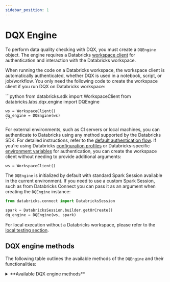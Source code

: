 ```yaml
---
sidebar_position: 1
---
```



# DQX Engine

To perform data quality checking with DQX, you must create a `DQEngine` object.
The engine requires a Databricks [workspace client](https://docs.databricks.com/aws/en/dev-tools/sdk-python) for authentication and interaction with the Databricks workspace.

When running the code on a Databricks workspace, the workspace client is automatically authenticated, whether DQX is used in a notebook, script, or job/workflow.
You only need the following code to create the workspace client if you run DQX on Databricks workspace:

<Tabs>
  <TabItem value="Python" label="Python" default>
    ```python
    from databricks.sdk import WorkspaceClient
    from databricks.labs.dqx.engine import DQEngine

    ws = WorkspaceClient()
    dq_engine = DQEngine(ws)
    ```
  </TabItem>
</Tabs>

For external environments, such as CI servers or local machines, you can authenticate to Databricks using any method supported by the Databricks SDK. For detailed instructions, refer to the [default authentication flow](https://databricks-sdk-py.readthedocs.io/en/latest/authentication.html#default-authentication-flow).
If you're using Databricks [configuration profiles](https://docs.databricks.com/dev-tools/auth.html#configuration-profiles) or Databricks-specific [environment variables](https://docs.databricks.com/dev-tools/auth.html#environment-variables) for authentication, you can create the workspace client without needing to provide additional arguments:
```python
ws = WorkspaceClient()
```

The `DQEngine` is initialized by default with standard Spark Session available in the current environment.
If you need to use a custom Spark Session, such as from Databricks Connect you can pass it as an argument when creating the `DQEngine` instance:
```python
from databricks.connect import DatabricksSession

spark = DatabricksSession.builder.getOrCreate()
dq_engine = DQEngine(ws, spark)
```

For local execution without a Databricks workspace, please refer to the [local testing section](/docs/reference/testing/#local-testing-with-dqengine).

## DQX engine methods

The following table outlines the available methods of the `DQEngine` and their functionalities:

<details style={{ backgroundColor: 'transparent', color: 'neutral' }}>
<summary>**Available DQX engine methods**</summary>
| Method                                         | Description                                                                                                                                                                                                             | Arguments                                                                                                                                                                                                                                                                                                                                                                                                                                                                                                                                                                                                                                         | Supports local execution                  |
| ---------------------------------------------- | ----------------------------------------------------------------------------------------------------------------------------------------------------------------------------------------------------------------------- | ------------------------------------------------------------------------------------------------------------------------------------------------------------------------------------------------------------------------------------------------------------------------------------------------------------------------------------------------------------------------------------------------------------------------------------------------------------------------------------------------------------------------------------------------------------------------------------------------------------------------------------------------- | ----------------------------------------- |
| `apply_checks`                                 | Applies quality checks to the DataFrame and returns a DataFrame with result columns.                                                                                                                                    | `df`: DataFrame to check; `checks`: List of checks defined using DQX classes, each check is an instance of the DQRule class; `ref_dfs`: Reference dataframes to use in the checks, if applicable.                                                                                                                                                                                                                                                                                                                                                                                                                                                 | Yes                                       |
| `apply_checks_and_split`                       | Applies quality checks to the DataFrame and returns valid and invalid (quarantine) DataFrames with result columns.                                                                                                      | `df`: DataFrame to check; `checks`: List of checks defined using DQX classes, each check is an instance of the DQRule class; `ref_dfs`: Reference dataframes to use in the checks, if applicable.                                                                                                                                                                                                                                                                                                                                                                                                                                                 | Yes                                       |
| `apply_checks_and_save_in_table`               | Applies quality checks using DQRule objects and writes results to valid and invalid Delta table(s) with result columns.                                                                                                 | `input_config`: `InputConfig` object with the table name and options for reading the input data; `checks`: List of checks defined using DQX classes, each check is an instance of the DQRule class; `output_config`: `OutputConfig` object with the table name, output mode, and options for the output data; `quarantine_config`: `OutputConfig` object with the table name, output mode, and options for the quarantine data - if provided, data will be split; `ref_dfs`: Reference dataframes to use in the checks, if applicable.                                                                                                            | No                                        |
| `apply_checks_by_metadata`                     | Applies quality checks defined as a dictionary to the DataFrame and returns a DataFrame with result columns.                                                                                                            | `df`: DataFrame to check; `checks`: List of checks defined as dictionary; `custom_check_functions`: (optional) dictionary with custom check functions (e.g., globals() of the calling module); `ref_dfs`: Reference dataframes to use in the checks, if applicable.                                                                                                                                                                                                                                                                                                                                                                               | Yes                                       |
| `apply_checks_by_metadata_and_split`           | Applies quality checks defined as a dictionary and returns valid and invalid (quarantine) DataFrames.                                                                                                                   | `df`: DataFrame to check; `checks`: List of checks defined as dictionary; `custom_check_functions`: (optional) dictionary with custom check functions (e.g., globals() of the calling module); `ref_dfs`: Reference dataframes to use in the checks, if applicable.                                                                                                                                                                                                                                                                                                                                                                               | Yes                                       |
| `apply_checks_by_metadata_and_save_in_table`   | Applies quality checks defined as a dictionary and writes results to valid and invalid Delta table(s) with result columns.                                                                                              | `input_config`: `InputConfig` object with the table name and options for reading the input data; `checks`: List of checks defined as dictionary; `output_config`: `OutputConfig` object with the table name, output mode, and options for the output data; `quarantine_config`: `OutputConfig` object with the table name, output mode, and options for the quarantine data - if provided, data will be split; `custom_check_functions`: (optional) dictionary with custom check functions;  `ref_dfs`: Reference dataframes to use in the checks, if applicable.                                                                                 | No                                        |
| `validate_checks`                              | Validates the provided quality checks to ensure they conform to the expected structure and types.                                                                                                                       | `checks`: List of checks to validate; `custom_check_functions`: (optional) dictionary of custom check functions that can be used; `validate_custom_check_functions`: (optional) if set to True, validates custom check functions (defaults to True).                                                                                                                                                                                                                                                                                                                                                                                              | Yes                                       |
| `get_invalid`                                  | Retrieves records from the DataFrame that violate data quality checks (records with warnings and errors).                                                                                                               | `df`: Input DataFrame.                                                                                                                                                                                                                                                                                                                                                                                                                                                                                                                                                                                                                            | Yes                                       |
| `get_valid`                                    | Retrieves records from the DataFrame that pass all data quality checks.                                                                                                                                                 | `df`: Input DataFrame.                                                                                                                                                                                                                                                                                                                                                                                                                                                                                                                                                                                                                            | Yes                                       |
| `load_checks`                                  | Loads quality rules (checks) from storage. Multiple storage types are supported including tables, files or workspace files, installation-specific sources where the location is inferred automatically from run config  | `config`: Storage configuration for loading checks from a storage, i.e. `FileChecksStorageConfig`: file in a local filesystem (YAML or JSON); `WorkspaceFileChecksStorageConfig`: file in a workspace (YAML or JSON); `VolumeFileChecksStorageConfig`: file in a Unity Catalog Volume (YAML or JSON); `TableChecksStorageConfig`: a table; `InstallationChecksStorageConfig`: storage defined in the installation context, using the `checks_location` field from the run configuration. See more details below.                                                                                                                                  | Yes (only with `FileChecksStorageConfig`) |
| `save_checks`                                  | Saves quality rules (checks) to storage. Multiple storage types are supported including tables, files or workspace files, installation-specific targets where the location is inferred automatically from run config    | `checks`: List of checks defined as dictionary; `config`: Storage configuration for saving checks in a storage, i.e. `FileChecksStorageConfig`: file in a local filesystem (YAML or JSON); `WorkspaceFileChecksStorageConfig`: file in a workspace (YAML or JSON); `VolumeFileChecksStorageConfig`: file in a Unity Catalog Volume (YAML or JSON); `TableChecksStorageConfig`: a table; `InstallationChecksStorageConfig`: storage defined in the installation context, using the `checks_location` field from the run configuration. See more details below.                                                                                     | Yes (only with `FileChecksStorageConfig`) |
| `save_results_in_table`                        | Save quality checking results in delta table(s).                                                                                                                                                                        | `output_df`: (optional) Dataframe containing the output data; `quarantine_df`: (optional) Dataframe containing the output data; `output_config`: `OutputConfig` object with the table name, output mode, and options for the output data; `quarantine_config`: `OutputConfig` object with the table name, output mode, and options for the quarantine data - if provided, data will be split; `run_config_name`: Name of the run config to use; `assume_user`: If True, assume user installation.                                                                                                                                                 | No                                        |

The 'Supports local execution' in the above table indicates which methods can be used for local testing without a Databricks workspace (see the usage in [local testing section](/docs/reference/testing/#local-testing-with-dqengine)).

`InputConfig` support the following parameters:
* `location`: The location of the input data source (e.g. table name or file path).
* `format`: The format of the input data (default is `delta`).
* `is_streaming`: Whether the input data is a streaming source (default is `False`).
* `schema`: Optional schema for the input data.
* `options`: Additional options for reading the input data, such as partitioning or merge settings.

`OutputConfig` support the following parameters:
* `location`: The location of the output data (e.g. table name).
* `format`: The format of the output data (default is `delta`).
* `mode`: The write mode for the output data (`overwrite` or `append`, default is `append`).
* `options`: Additional options for writing the output data, such as schema merge settings.
* `trigger`: Optional trigger settings for streaming output, such as `trigger={"processingTime": "10 seconds"}`.

Supported storage configurations (implementations of `BaseChecksStorageConfig`) for `load_checks` and `save_checks` methods:
* `FileChecksStorageConfig` can be used to save or load checks from the local filesystem, with fields:
    * `location`: file path in the local filesystem (JSON or YAML)
* `WorkspaceFileChecksStorageConfig` can be used to save or load checks from a workspace file, with fields:
    * `location`: workspace file path (JSON or YAML)
* `TableChecksStorageConfig` can be used to save or load checks from a table, with fields:
    * `location`: table fully qualified name
    * `run_config_name`: (optional) run configuration name to load (use "default" if not provided)
    * `mode`: (optional) write mode for saving checks (`overwrite` or `append`, default is `overwrite`). The `overwrite` mode will only replace checks for the specific run config and not all checks in the table.
* `VolumeFileChecksStorageConfig` can be used to save or load checks from a Unity Catalog Volume file, with fields:
    * `location`: Unity Catalog Volume file path (JSON or YAML)
* `InstallationChecksStorageConfig` can be used to save or load checks from workspace installation, with fields:
    * `location` (optional): automatically set based on the `checks_location` field from the run configuration.
    * `run_config_name` (optional) - run configuration name to load (use "default" if not provided).
    * `product_name`: name of the product/installation directory
    * `assume_user`: if True, assume user installation

</details>
